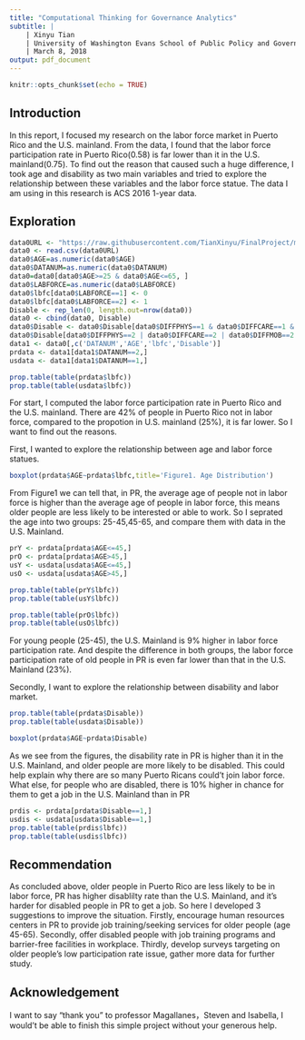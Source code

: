 ```yaml
---
title: "Computational Thinking for Governance Analytics"
subtitle: |
    | Xinyu Tian
    | University of Washington Evans School of Public Policy and Governance
    | March 8, 2018
output: pdf_document
---
```


```r
knitr::opts_chunk$set(echo = TRUE)
```

## **Introduction**

In this report, I focused my research on the labor force market in Puerto Rico and the U.S. mainland. From the data, I found that the labor force participation rate in Puerto Rico(0.58) is far lower than it in the U.S. mainland(0.75).
To find out the reason that caused such a huge difference, I took age and disability as two main variables and tried to explore the relationship between these variables and the labor force statue.
The data I am using in this research is ACS\footnote{American Community Surveys, from IPUMS USA(https://usa.ipums.org/usa/index.shtml).} 2016 1-year data. 

## Exploration
```r
data0URL <- "https://raw.githubusercontent.com/TianXinyu/FinalProject/master/usa_00003.csv"
data0 <- read.csv(data0URL)
data0$AGE=as.numeric(data0$AGE)
data0$DATANUM=as.numeric(data0$DATANUM)
data0=data0[data0$AGE>=25 & data0$AGE<=65, ]
data0$LABFORCE=as.numeric(data0$LABFORCE)
data0$lbfc[data0$LABFORCE==1] <- 0
data0$lbfc[data0$LABFORCE==2] <- 1
Disable <- rep_len(0, length.out=nrow(data0))
data0 <- cbind(data0, Disable)
data0$Disable <- data0$Disable[data0$DIFFPHYS==1 & data0$DIFFCARE==1 & data0$DIFFMOB==1 & data0$DIFFSENS==1 & data0$DIFFEYE==1 & data0$DIFFHEAR==1] <-0
data0$Disable[data0$DIFFPHYS==2 | data0$DIFFCARE==2 | data0$DIFFMOB==2 |  data0$DIFFSENS==2 | data0$DIFFEYE==2 |  data0$DIFFHEAR==2] <-1
data1 <- data0[,c('DATANUM','AGE','lbfc','Disable')]
prdata <- data1[data1$DATANUM==2,]
usdata <- data1[data1$DATANUM==1,]
```

```r
prop.table(table(prdata$lbfc))
prop.table(table(usdata$lbfc))
```

For start, I computed the labor force participation rate in Puerto Rico and the U.S. mainland. There are 42% of people in Puerto Rico not in labor force, compared to the propotion in U.S. mainland (25%), it is far lower. So I want to find out the reasons.

First, I wanted to explore the relationship between age and labor force statues.

```r
boxplot(prdata$AGE~prdata$lbfc,title='Figure1. Age Distribution')
```

From Figure1 we can tell that, in PR, the average age of people not in labor force is higher than the average age of people in labor force, this means older people are less likely to be interested or able to work. So I seprated the age into two groups: 25-45,45-65, and compare them with data in the U.S. Mainland.
```r
prY <- prdata[prdata$AGE<=45,]
prO <- prdata[prdata$AGE>45,]
usY <- usdata[usdata$AGE<=45,]
usO <- usdata[usdata$AGE>45,]
```
```r
prop.table(table(prY$lbfc))
prop.table(table(usY$lbfc))
```
```r
prop.table(table(prO$lbfc))
prop.table(table(usO$lbfc))
```
For young people (25-45), the U.S. Mainland is 9% higher in labor force participation rate. And despite the difference in both groups, the labor force participation rate of old people in PR is even far lower than that in the U.S. Mainland (23%).

Secondly, I want to explore the relationship between disability and labor market.
```r
prop.table(table(prdata$Disable))
prop.table(table(usdata$Disable))
```

```r
boxplot(prdata$AGE~prdata$Disable)
```

As we see from the figures, the disability rate in PR is higher than it in the U.S. Mainland, and older people are more likely to be disabled. This could help explain why there are so many Puerto Ricans could't join labor force.
What else, for people who are disabled, there is 10% higher in chance for them to get a job in the U.S. Mainland than in PR
```r
prdis <- prdata[prdata$Disable==1,]
usdis <- usdata[usdata$Disable==1,]
prop.table(table(prdis$lbfc))
prop.table(table(usdis$lbfc))
```

## Recommendation
As concluded above, older people in Puerto Rico are less likely to be in labor force, PR has higher disablilty rate than the U.S. Mainland, and it's harder for disabled people in PR to get a job.
So here I developed 3 suggestions to improve the situation.
Firstly, encourage human resources centers in PR to provide job training/seeking services for older people (age 45-65). Secondly, offer disabled people with job training programs and barrier-free facilities in workplace. Thirdly, develop surveys targeting on older people’s low participation rate issue, gather more data for further study.

## **Acknowledgement**
I want to say "thank you" to professor Magallanes，Steven and Isabella, I would't be able to finish this simple project without your generous help.









